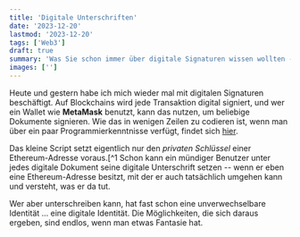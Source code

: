 ```yaml
---
title: 'Digitale Unterschriften'
date: '2023-12-20'
lastmod: '2023-12-20'
tags: ['Web3']
draft: true
summary: 'Was Sie schon immer über digitale Signaturen wissen wollten -- aber nicht zu fragen wagten.'
images: ['']
---
```


Heute und gestern habe ich mich wieder mal mit digitalen Signaturen beschäftigt. Auf Blockchains wird
jede Transaktion digital signiert, und wer ein Wallet wie **MetaMask** benutzt, kann das nutzen, um
beliebige Dokumente signieren. Wie das in wenigen Zeilen zu codieren ist, wenn man
über ein paar Programmierkenntnisse verfügt, findet sich
[hier](https://github.com/lyrx/ethsigner/blob/main/scripts/index.js).

Das kleine Script setzt eigentlich nur den *privaten Schlüssel* einer Ethereum-Adresse voraus.[^1 Schon
kann ein mündiger Benutzer unter jedes digitale Dokument seine
digitale Unterschrift setzen --  wenn er eben eine Ethereum-Adresse besitzt, mit der er auch tatsächlich
umgehen kann und versteht, was er da tut.

Wer aber unterschreiben kann, hat fast schon eine unverwechselbare Identität ... eine digitale Identität.
Die Möglichkeiten, die sich daraus ergeben, sind endlos, wenn man etwas Fantasie hat.





[^1]: Aus dem
*privaten Schlüssel*  lässt sich stets die öffentliche Adresse
des Ethereum-Accounts immer berechnen.



